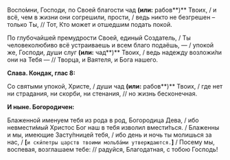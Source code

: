 Воспо́мни, Господи, по Своей благости чад **(или:** рабов**)** Твоих, / и всё, чем в жизни они согрешили, прости, / ведь никто не безгрешен – только Ты, // Тот, Кто может и отшедшим подать покой.

По глубочайшей премудрости Своей, единый Создатель, / Ты человеколюбиво всё устраиваешь и всем благо подаёшь, — / упокой же, Господи, души слуг **(или:** чад**)** Твоих, / ведь надежду возложи́ли они на Тебя — // Творца, и Ваятеля, и Бога нашего.

**Слава. Кондак, глас 8:**

Со святыми упокой, Христе, / души чад **(или:** рабов**)** Твоих, / где нет ни страдания, ни скорби, ни стенания, // но жизнь бесконечная.

**И ныне. Богородичен:**

Блаженной именуем тебя из рода в род, Богородица Дева, / ибо невмести́мый Христос Бог наш в тебя изволил вмести́ться. / Блаженны и мы, имеющие Засту́пницей тебя, / ибо день и ночь ты молишься за нас, / **[**`и ски́петры царств твоими мольба́ми утверждаются.`**]** / Посему мы, воспевая, возглашаем тебе: // радуйся, Благодатная, с тобою Господь!
